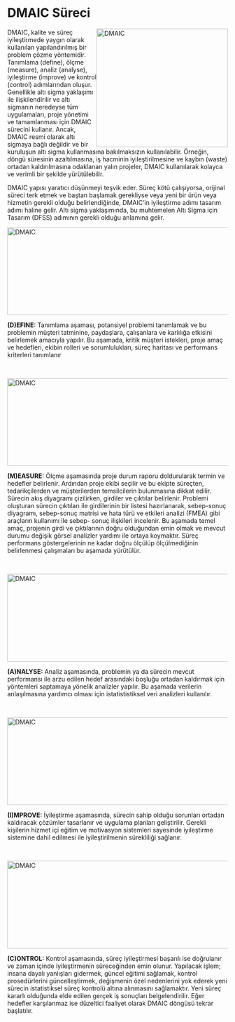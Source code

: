 # DMAIC Süreci

<img src="/Users/busenursarica/Documents/GitHub/quality-control/images/dmaic.png" style="float:right;" width="300" height="270" title="DMAIC" />

DMAIC, kalite ve süreç iyileştirmede yaygın olarak kullanılan yapılandırılmış bir problem çözme yöntemidir. Tanımlama (define), ölçme (measure), analiz (analyse), iyileştirme (improve) ve kontrol (control) adımlarından oluşur. Genellikle altı sigma yaklaşımı ile ilişkilendirilir ve altı sigmanın neredeyse tüm uygulamaları, proje yönetimi ve tamamlanması için DMAIC sürecini kullanır. Ancak, DMAIC resmi olarak altı sigmaya bağlı değildir ve bir kuruluşun altı sigma kullanmasına bakılmaksızın kullanılabilir. Örneğin, döngü süresinin azaltılmasına, iş hacminin iyileştirilmesine ve kaybın (waste) ortadan kaldırılmasına odaklanan yalın projeler, DMAIC kullanılarak kolayca ve verimli bir şekilde yürütülebilir.

DMAIC yapısı yaratıcı düşünmeyi teşvik eder. Süreç kötü çalışıyorsa, orijinal süreci terk etmek ve baştan başlamak gerekliyse veya yeni bir ürün veya hizmetin gerekli olduğu belirlendiğinde, DMAIC'in iyileştirme adımı tasarım adımı haline gelir. Altı sigma yaklaşımında, bu muhtemelen Altı Sigma için Tasarım (DFSS) adımının gerekli olduğu anlamına gelir.

<img src="/Users/busenursarica/Documents/GitHub/quality-control/images/D.png" style="float:center;" width="600" height="200" title="DMAIC" />

**(D)EFINE:** Tanımlama aşaması, potansiyel problemi tanımlamak ve bu problemin müşteri tatminine, paydaşlara, çalışanlara ve karlılığa etkisini belirlemek amacıyla yapılır. Bu aşamada, kritik müşteri istekleri, proje amaç ve hedefleri, ekibin rolleri ve sorumlulukları, süreç haritası ve performans kriterleri tanımlanır

<br>

<img src="/Users/busenursarica/Documents/GitHub/quality-control/images/M.png" style="float:center;" width="600" height="200" title="DMAIC" />

**(M)EASURE:** Ölçme aşamasında proje durum raporu doldurularak termin ve hedefler belirlenir. Ardından proje ekibi seçilir ve bu ekipte süreçten, tedarikçilerden ve müşterilerden temsilcilerin bulunmasına dikkat edilir. Sürecin akış diyagramı çizilirken, girdiler ve çıktılar belirlenir. Problemi oluşturan sürecin çıktıları ile girdilerinin bir listesi hazırlanarak, sebep-sonuç diyagramı, sebep-sonuç matrisi ve hata türü ve etkileri analizi (FMEA) gibi araçların kullanımı ile sebep- sonuç ilişkileri incelenir. Bu aşamada temel amaç, projenin girdi ve çıktılarının doğru olduğundan emin olmak ve mevcut durumu değişik görsel analizler yardımı ile ortaya koymaktır. Süreç performans göstergelerinin ne kadar doğru ölçülüp ölçülmediğinin belirlenmesi çalışmaları bu aşamada yürütülür.

<br>

<img src="/Users/busenursarica/Documents/GitHub/quality-control/images/A.png" style="float:center;" width="600" height="200" title="DMAIC" />

**(A)NALYSE:** Analiz aşamasında, problemin ya da sürecin mevcut performansı ile arzu edilen hedef arasındaki boşluğu ortadan kaldırmak için yöntemleri saptamaya yönelik analizler yapılır. Bu aşamada verilerin anlaşılmasına yardımcı olması için istatististiksel veri analizleri kullanılır.

<br>

<img src="/Users/busenursarica/Documents/GitHub/quality-control/images/I.png" style="float:center;" width="600" height="200" title="DMAIC" />

**(I)MPROVE:** İyileştirme aşamasında, sürecin sahip olduğu sorunları ortadan kaldıracak çözümler tasarlanır ve uygulama planları geliştirilir. Gerekli kişilerin hizmet içi eğitim ve motivasyon sistemleri sayesinde iyileştirme sistemine dahil edilmesi ile iyileştirilmenin sürekliliği sağlanır.

<br>

<img src="/Users/busenursarica/Documents/GitHub/quality-control/images/C.png" style="float:center;" width="600" height="200" title="DMAIC" />

**(C)ONTROL:** Kontrol aşamasında, süreç iyileştirmesi başarılı ise doğrulanır ve zaman içinde iyileştirmenin süreceğinden emin olunur. Yapılacak işlem; insana dayalı yanlışları gidermek, güncel eğitimi sağlamak, kontrol prosedürlerini güncelleştirmek, değişmenin özel nedenlerini yok ederek yeni sürecin istatistiksel süreç kontrolü altına alınmasını sağlamaktır. Yeni süreç kararlı olduğunda elde edilen gerçek iş sonuçları belgelendirilir. Eğer hedefler karşılanmaz ise düzeltici faaliyet olarak DMAIC döngüsü tekrar başlatılır.
